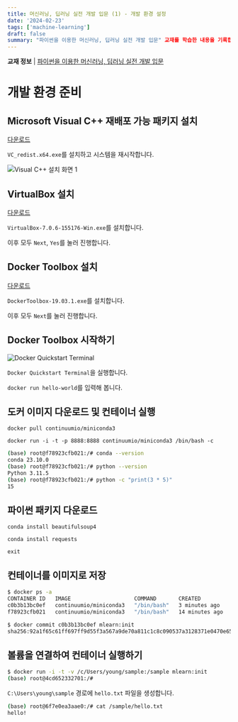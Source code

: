 ```yaml
---
title: 머신러닝, 딥러닝 실전 개발 입문 (1) - 개발 환경 설정
date: '2024-02-23'
tags: ['machine-learning']
draft: false
summary: "파이썬을 이용한 머신러닝, 딥러닝 실전 개발 입문" 교재를 학습한 내용을 기록합니다.
---
```


**교재 정보** | [파이썬을 이용한 머신러닝, 딥러닝 실전 개발 입문](https://www.yes24.com/Product/Goods/84802550)

# 개발 환경 준비

## Microsoft Visual C++ 재배포 가능 패키지 설치

[다운로드](https://learn.microsoft.com/ko-kr/cpp/windows/latest-supported-vc-redist?view=msvc-170)

`VC_redist.x64.exe`를 설치하고 시스템을 재시작합니다.

![Visual C++ 설치 화면 1](/blogimage/machine-learning-introduction-1-20240223-100525.png)

## VirtualBox 설치

[다운로드](https://download.virtualbox.org/virtualbox/7.0.6/)

`VirtualBox-7.0.6-155176-Win.exe`를 설치합니다.

이후 모두 `Next`, `Yes`를 눌러 진행합니다.

## Docker Toolbox 설치

[다운로드](https://github.com/docker-archive/toolbox/releases?page=1)

`DockerToolbox-19.03.1.exe`를 설치합니다.

이후 모두 `Next`를 눌러 진행합니다.

## Docker Toolbox 시작하기

![Docker Quickstart Terminal](/blogimage/machine-learning-introduction-1-20240223-104822.png)

`Docker Quickstart Terminal`을 실행합니다.

`docker run hello-world`를 입력해 봅니다.

## 도커 이미지 다운로드 및 컨테이너 실행

`docker pull continuumio/miniconda3`

`docker run -i -t -p 8888:8888 continuumio/miniconda3 /bin/bash -c`

```bash
(base) root@f78923cfb021:/# conda --version
conda 23.10.0
(base) root@f78923cfb021:/# python --version
Python 3.11.5
(base) root@f78923cfb021:/# python -c "print(3 * 5)"
15
```

## 파이썬 패키지 다운로드

`conda install beautifulsoup4`

`conda install requests`

`exit`

## 컨테이너를 이미지로 저장

```bash
$ docker ps -a
CONTAINER ID   IMAGE                    COMMAND       CREATED          STATUS                      PORTS     NAMES
c0b3b13bc0ef   continuumio/miniconda3   "/bin/bash"   3 minutes ago    Exited (0) 46 seconds ago             intelligent_kapitsa
f78923cfb021   continuumio/miniconda3   "/bin/bash"   14 minutes ago   Up 14 minutes                         sad_solomon
```

```bash
$ docker commit c0b3b13bc0ef mlearn:init
sha256:92a1f65c61ff697ff9d55f3a567a9de70a811c1c8c090537a3128371e0470e65
```

## 볼륨을 연결하여 컨테이너 실행하기

```bash
$ docker run -i -t -v /c/Users/young/sample:/sample mlearn:init
(base) root@4cd652332701:/#
```

`C:\Users\young\sample` 경로에 `hello.txt` 파일을 생성합니다.

```bash
(base) root@6f7e0ea3aae0:/# cat /sample/hello.txt
hello!
```
